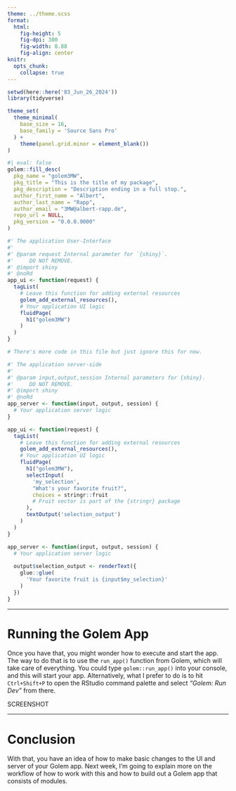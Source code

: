 ```yaml
---
theme: ../theme.scss
format: 
  html: 
    fig-height: 5
    fig-dpi: 300
    fig-width: 8.88
    fig-align: center
knitr: 
  opts_chunk: 
    collapse: true
---
```


```r
setwd(here::here('83_Jun_26_2024'))
library(tidyverse)

theme_set(
  theme_minimal(
    base_size = 16,
    base_family = 'Source Sans Pro'
  ) +
    theme(panel.grid.minor = element_blank())
) 
```


```r
#| eval: false
golem::fill_desc(
  pkg_name = "golem3MW",
  pkg_title = "This is the title of my package", 
  pkg_description = "Description ending in a full stop.",
  author_first_name = "Albert",
  author_last_name = "Rapp",
  author_email = "3MW@albert-rapp.de",
  repo_url = NULL, 
  pkg_version = "0.0.0.9000"
)
```


```r
#' The application User-Interface
#'
#' @param request Internal parameter for `{shiny}`.
#'     DO NOT REMOVE.
#' @import shiny
#' @noRd
app_ui <- function(request) {
  tagList(
    # Leave this function for adding external resources
    golem_add_external_resources(),
    # Your application UI logic
    fluidPage(
      h1("golem3MW")
    )
  )
}

# There's more code in this file but just ignore this for now.
```

```r
#' The application server-side
#'
#' @param input,output,session Internal parameters for {shiny}.
#'     DO NOT REMOVE.
#' @import shiny
#' @noRd
app_server <- function(input, output, session) {
  # Your application server logic
}
```

```r
app_ui <- function(request) {
  tagList(
    # Leave this function for adding external resources
    golem_add_external_resources(),
    # Your application UI logic
    fluidPage(
      h1("golem3MW"),
      selectInput(
        'my_selection',
        "What's your favorite fruit?",
        choices = stringr::fruit 
        # Fruit vector is part of the {stringr} package
      ),
      textOutput('selection_output')
    )
  )
}
```



```r
app_server <- function(input, output, session) {
  # Your application server logic
  
  output$selection_output <- renderText({
    glue::glue(
      'Your favorite fruit is {input$my_selection}'
    )
  })
}
```


---

# Running the Golem App

Once you have that, you might wonder how to execute and start the app.
The way to do that is to use the `run_app()` function from Golem, which will take care of everything.
You could type `golem::run_app()` into your console, and this will start your app.
Alternatively, what I prefer to do is to hit `Ctrl+Shift+P` to open the RStudio command palette and select *"Golem: Run Dev"* from there.

SCREENSHOT

---

# Conclusion

With that, you have an idea of how to make basic changes to the UI and server of your Golem app.
Next week, I'm going to explain more on the workflow of how to work with this and how to build out a Golem app that consists of modules.